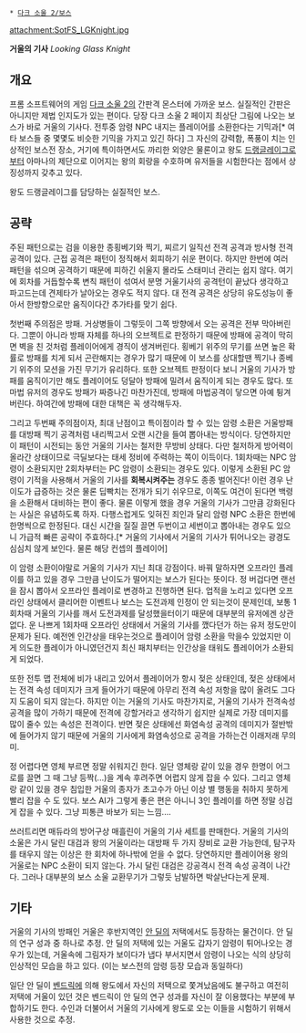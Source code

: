  * [[다크 소울 2/보스]]

attachment:SotFS_LGKnight.jpg

'''거울의 기사'''
''Looking Glass Knight''

== 개요 ==
프롬 소프트웨어의 게임 [[다크 소울 2]]의 간판격 몬스터에 가까운 보스. 실질적인 간판은 아니지만 제법 인지도가 있는 편이다. 당장 다크 소울 2 페이지 최상단 그림에 나오는 보스가 바로 거울의 기사다. 전투중 암령 NPC 내지는 플레이어를 소환한다는 기믹과[* 여타 보스들 중 몇몇도 비슷한 기믹을 가지고 있긴 하다] 그 자신의 강력함, 폭풍이 치는 인상적인 보스전 장소, 거기에 특이하면서도 까리한 외양은 물론이고 왕도 [[드랭글레이그]]로부터 아마나의 제단으로 이어지는 왕의 회랑을 수호하며 유저들을 시험한다는 점에서 상징성까지 갖추고 있다.

왕도 드랭글레이그를 담당하는 실질적인 보스. 

== 공략 ==
주된 패턴으로는 검을 이용한 종횡베기와 찍기, 찌르기 일직선 전격 공격과 방사형 전격 공격이 있다. 근접 공격은 패턴이 정직해서 회피하기 쉬운 편이다. 하지만 한번에 여러 패턴을 섞으며 공격하기 때문에 피하긴 쉬울지 몰라도 스태미너 관리는 쉽지 않다. 여기에 회차를 거듭할수록 변칙 패턴이 섞여서 분명 거울기사의 공격턴이 끝났다 생각하고 파고드는데 견제타가 날아오는 경우도 적지 않다. 대 전격 공격은 상당히 유도성능이 좋아서 한방향으로만 움직이다간 추가타를 맞기 쉽다. 

첫번째 주의점은 방패. 거상병들이 그렇듯이 그쪽 방향에서 오는 공격은 전부 막아버린다. 그뿐이 아니라 방패 자체를 하나의 오브젝트로 판정하기 때문에 방패에 공격이 막히면 벽을 친 것처럼 플레이어에게 경직이 생겨버린다. 횡베기 위주의 무기를 쓰면 높은 확률로 방패를 치게 되서 곤란해지는 경우가 많기 때문에 이 보스를 상대할땐 찍기나 종베기 위주의 모션을 가진 무기가 유리하다. 또한 오브젝트 판정이다 보니 거울의 기사가 방패를 움직이기만 해도 플레이어도 덩달아 방패에 밀려서 움직이게 되는 경우도 많다. 또 마법 유저의 경우도 방패가 짜증나긴 마찬가진데, 방패에 마법공격이 닿으면 아예 튕겨버린다. 하여간에 방패에 대한 대책은 꼭 생각해두자.

그리고 두번째 주의점이자, 최대 난점이고 특이점이라 할 수 있는 암령 소환은 거울방패를 대방패 찍기 공격처럼 내리찍고서 오랜 시간을 들여 뽑아내는 방식이다. 당연하지만 이 패턴이 시전되는 동안 거울의 기사는 철저한 무방비 상태다. 다만 철저하게 방어력이 올라간 상태이므로 극딜보다는 태세 정비에 주력하는 쪽이 이득이다. 1회차때는 NPC 암령이 소환되지만 2회차부터는 PC 암령이 소환되는 경우도 있다. 이렇게 소환된 PC 암령이 기적을 사용해서 거울의 기사를 '''회복시켜주는''' 경우도 종종 벌어진다! 이런 경우 난이도가 급증하는 것은 물론 딥빡치는 전개가 되기 쉬우므로, 이쪽도 여건이 된다면 백령을 소환해서 대비하는 편이 좋다. 물론 이렇게 했을 경우 거울의 기사가 그만큼 강화된다는 사실은 유념하도록 하자. 다행스럽게도 잊혀진 죄인과 달리 암령 NPC 소환은 한번에 한명씩으로 한정된다. 대신 시간을 질질 끌면 두번이고 세번이고 뽑아내는 경우도 있으니 가급적 빠른 공략이 주효하다.[* 거울의 기사에서 거울의 기사가 튀어나오는 광경도 심심치 않게 보인다. 물론 해당 컨셉의 플레이어]

이 암령 소환이야말로 거울의 기사가 지닌 최대 강점이다. 바꿔 말하자면 오프라인 플레이를 하고 있을 경우 그만큼 난이도가 떨어지는 보스가 된다는 뜻이다. 정 버겁다면 랜선을 잠시 뽑아서 오프라인 플레이로 변경하고 진행하면 된다. 업적을 노리고 있다면 오프라인 상태에서 클리어한 이벤트나 보스는 도전과제 인정이 안 되는것이 문제인데, 보통 1회차때 거울의 기사를 깨서 도전과제를 달성했을터이기 때문에 대부분의 유저에겐 상관 없다. 운 나쁘게 1회차때 오프라인 상태에서 거울의 기사를 깼다던가 하는 유저 정도만이 문제가 된다. 예전엔 인간상을 태우는것으로 플레이어 암령 소환을 막을수 있었지만 이게 의도한 플레이가 아니였던건지 최신 패치부터는 인간상을 태워도 플레이어가 소환되게 되었다.

또한 전투 맵 전체에 비가 내리고 있어서 플레이어가 항시 젖은 상태인데, 젖은 상태에서는 전격 속성 데미지가 크게 들어가기 때문에 아무리 전격 속성 저항을 많이 올려도 그다지 도움이 되지 않는다. 하지만 이는 거울의 기사도 마찬가지로, 거울의 기사가 전격속성 공격을 많이 가하기 때문에 전격에 강할거라고 생각하기 쉽지만 실제로 가장 데미지를 많이 줄수 있는 속성은 전격이다. 반면 젖은 상태에선 화염속성 공격의 데미지가 절반밖에 들어가지 않기 때문에 거울의 기사에게 화염속성으로 공격을 가하는건 이래저래 무의미.

정 어렵다면 영체 부르면 정말 쉬워지긴 한다. 일단 영체랑 같이 있을 경우 한명이 어그로를 끌면 그 때 그냥 등짝(...)을 계속 후려주면 어렵지 않게 잡을 수 있다. 그리고 영체랑 같이 있을 경우 침입한 거울의 종자가 초고수가 아닌 이상 별 행동을 취하지 못하게 빨리 잡을 수 도 있다. 보스 AI가 그렇게 좋은 편은 아니니 3인 플레이를 하면 정말 싱겁게 잡을 수 있다. 그냥 피통큰 바보가 되는 느낌....

쓰러트리면 매듀라의 방어구상 매흘린이 거울의 기사 세트를 판매한다. 거울의 기사의 소울은 가시 달린 대검과 왕의 거울이라는 대방패 두 가지 장비로 교환 가능한데, 탐구자를 태우지 않는 이상은 한 회차에 하나밖에 얻을 수 없다. 당연하지만 플레이어용 왕의 거울로는 NPC 소환이 되지 않는다. 가시 달린 대검은 강공격시 전격 속성 공격이 나간다. 그러나 대부분의 보스 소울 교환무기가 그렇듯 남발하면 박살난다는게 문제.

== 기타 ==
거울의 기사의 방패인 거울은 후반지역인 [[안 딜]]의 저택에서도 등장하는 물건이다. 안 딜의 연구 성과 중 하나로 추정. 안 딜의 저택에 있는 거울도 갑자기 암령이 튀어나오는 경우가 있는데, 거울속에 그림자가 보이다가 냅다 부서지면서 암령이 나오는 식의 상당히 인상적인 모습을 하고 있다. (이는 보스전의 암령 등장 모습과 동일하다)

일단 안 딜이 [[벤드릭]]에 의해 왕도에서 자신의 저택으로 쫓겨났음에도 불구하고 여전히 저택에 거울이 있던 것은 벤드릭이 안 딜의 연구 성과를 자신이 잘 이용했다는 부분에 부합하기도 한다. 수인과 더불어서 거울의 기사에게 왕도로 오는 이들을 시험하기 위해서 사용한 것으로 추정.

